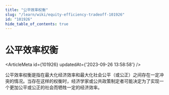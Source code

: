 ```yaml
---
title: "公平效率权衡"
slug: "/learn/wiki/equity-efficiency-tradeoff-101926"
id: "101926"
hide_table_of_contents: true
---
```



# 公平效率权衡

<ArticleMeta id={101926} updatedAt={'2023-09-26 13:58:58'} />
<div className='border-solid border-b border-t-0 my-4 border-[var(--ifm-color-gray-300)]' />

公平效率权衡是指在最大化经济效率和最大化社会公平（或公正）之间存在一定冲突的情况。当存在这样的权衡时，经济学家或公共政策制定者可能决定为了实现一个更加公平或公正的社会而牺牲一定的经济效率。
